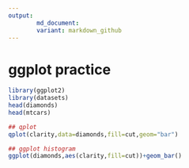 ```yaml
---
output:
        md_document:
        variant: markdown_github
---
```




ggplot practice
===============
        
```r
library(ggplot2)
library(datasets)
head(diamonds)
head(mtcars)

## qplot
qplot(clarity,data=diamonds,fill=cut,geom="bar")

## ggplot histogram
ggplot(diamonds,aes(clarity,fill=cut))+geom_bar()

```
